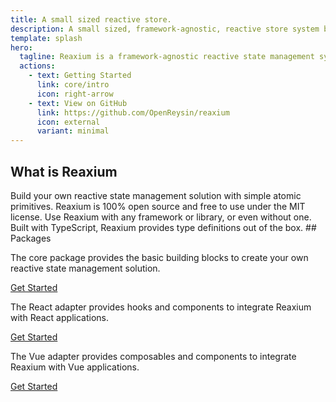 ```yaml
---
title: A small sized reactive store.
description: A small sized, framework-agnostic, reactive store system built on simple atomic primitives, with adapters for Vue & React.
template: splash
hero:
  tagline: Reaxium is a framework-agnostic reactive state management system.
  actions:
    - text: Getting Started
      link: core/intro
      icon: right-arrow
    - text: View on GitHub
      link: https://github.com/OpenReysin/reaxium
      icon: external
      variant: minimal
---
```



<ContainerSection>

## What is Reaxium

<CardGrid stagger>
	<Card title="Composable" icon="pencil">
        Build your own reactive state management solution with simple atomic primitives.
	</Card>
	<Card title="Open Source" icon="add-document">
        Reaxium is 100% open source and free to use under the MIT license.
	</Card>
	<Card title="Framework Agnostic" icon="setting">
        Use Reaxium with any framework or library, or even without one.
	</Card>
	<Card title="TypeScript" icon="seti:typescript">
        Built with TypeScript, Reaxium provides type definitions out of the box.
	</Card>
</CardGrid>

</ContainerSection>

<ContainerSection>
  ## Packages

  <CardGrid>
    <Card title="Core" icon="puzzle">
      <p>
        The core package provides the basic building blocks to create your own reactive state management solution.
      </p>
      <a href="/docs/core/intro" class="starlight-button starlight-button--primary">
        Get Started
      </a>
    </Card>
    <Card title="React" icon="seti:react">
      <p>
        The React adapter provides hooks and components to integrate Reaxium with React applications.
      </p>
      <a href="/docs/react/intro" class="starlight-button starlight-button--primary">
        Get Started
      </a>
    </Card>
    <Card title="Vue" icon="seti:vue">
      <p>
        The Vue adapter provides composables and components to integrate Reaxium with Vue applications.
      </p>
      <a href="/docs/vue/intro" class="starlight-button starlight-button--primary">
        Get Started
      </a>
    </Card>
  </CardGrid>
</ContainerSection>